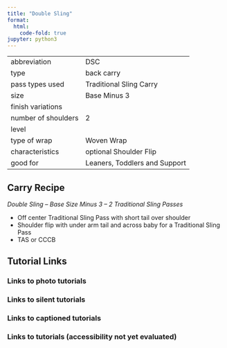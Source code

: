 ```yaml
---
title: "Double Sling"
format:
  html:
    code-fold: true
jupyter: python3
---
```


| | 
|---|---
|abbreviation	|DSC
|type	|back carry
|pass types used	|Traditional Sling Carry
|size	|Base Minus 3
|finish variations|	
|number of shoulders	|2
|level	|
|type of wrap	|Woven Wrap
|characteristics	|optional Shoulder Flip
|good for	|Leaners, Toddlers and Support

## Carry Recipe
_Double Sling – Base Size Minus 3 – 2 Traditional Sling Passes_

- Off center Traditional Sling Pass with short tail over shoulder
- Shoulder flip with under arm tail and across baby for a Traditional Sling Pass
- TAS or CCCB

## Tutorial Links
### Links to photo tutorials
### Links to silent tutorials
### Links to captioned tutorials
### Links to tutorials (accessibility not yet evaluated)
